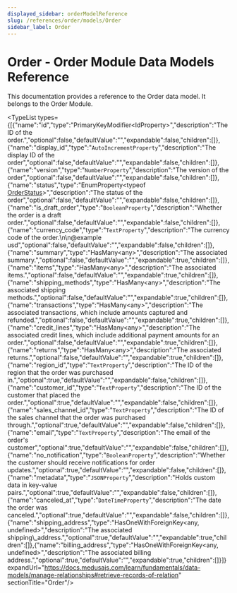 ```yaml
---
displayed_sidebar: orderModelReference
slug: /references/order/models/Order
sidebar_label: Order
---
```



# Order - Order Module Data Models Reference

This documentation provides a reference to the Order data model. It belongs to the Order Module.

<SourceCodeLink link="https://github.com/medusajs/medusa/blob/61a25dd07370282cad1dea30e13c3090ebea4f1b/packages/modules/order/src/models/order.ts#L124" />

<TypeList types={[{"name":"id","type":"PrimaryKeyModifier&#60;IdProperty&#62;","description":"The ID of the order.","optional":false,"defaultValue":"","expandable":false,"children":[]},{"name":"display_id","type":"`AutoIncrementProperty`","description":"The display ID of the order","optional":false,"defaultValue":"","expandable":false,"children":[]},{"name":"version","type":"`NumberProperty`","description":"The version of the order","optional":false,"defaultValue":"","expandable":false,"children":[]},{"name":"status","type":"EnumProperty&#60;typeof [OrderStatus](../../../utils/OrderUtils/enums/utils.OrderUtils.OrderStatus/page.mdx)&#62;","description":"The status of the order","optional":false,"defaultValue":"","expandable":false,"children":[]},{"name":"is_draft_order","type":"`BooleanProperty`","description":"Whether the order is a draft order.","optional":false,"defaultValue":"","expandable":false,"children":[]},{"name":"currency_code","type":"`TextProperty`","description":"The currency code of the order.\n\n@example usd","optional":false,"defaultValue":"","expandable":false,"children":[]},{"name":"summary","type":"HasMany&#60;any&#62;","description":"The associated summary.","optional":false,"defaultValue":"","expandable":true,"children":[]},{"name":"items","type":"HasMany&#60;any&#62;","description":"The associated items.","optional":false,"defaultValue":"","expandable":true,"children":[]},{"name":"shipping_methods","type":"HasMany&#60;any&#62;","description":"The associated shipping methods.","optional":false,"defaultValue":"","expandable":true,"children":[]},{"name":"transactions","type":"HasMany&#60;any&#62;","description":"The associated transactions, which include amounts captured and refunded.","optional":false,"defaultValue":"","expandable":true,"children":[]},{"name":"credit_lines","type":"HasMany&#60;any&#62;","description":"The associated credit lines, which include additional payment amounts for an order.","optional":false,"defaultValue":"","expandable":true,"children":[]},{"name":"returns","type":"HasMany&#60;any&#62;","description":"The associated returns.","optional":false,"defaultValue":"","expandable":true,"children":[]},{"name":"region_id","type":"`TextProperty`","description":"The ID of the region that the order was purchased in.","optional":true,"defaultValue":"","expandable":false,"children":[]},{"name":"customer_id","type":"`TextProperty`","description":"The ID of the customer that placed the order.","optional":true,"defaultValue":"","expandable":false,"children":[]},{"name":"sales_channel_id","type":"`TextProperty`","description":"The ID of the sales channel that the order was purchased through.","optional":true,"defaultValue":"","expandable":false,"children":[]},{"name":"email","type":"`TextProperty`","description":"The email of the order's customer","optional":true,"defaultValue":"","expandable":false,"children":[]},{"name":"no_notification","type":"`BooleanProperty`","description":"Whether the customer should receive notifications for order updates.","optional":true,"defaultValue":"","expandable":false,"children":[]},{"name":"metadata","type":"`JSONProperty`","description":"Holds custom data in key-value pairs.","optional":true,"defaultValue":"","expandable":false,"children":[]},{"name":"canceled_at","type":"`DateTimeProperty`","description":"The date the order was canceled.","optional":true,"defaultValue":"","expandable":false,"children":[]},{"name":"shipping_address","type":"HasOneWithForeignKey&#60;any, undefined&#62;","description":"The associated shipping\\_address.","optional":true,"defaultValue":"","expandable":true,"children":[]},{"name":"billing_address","type":"HasOneWithForeignKey&#60;any, undefined&#62;","description":"The associated billing address.","optional":true,"defaultValue":"","expandable":true,"children":[]}]} expandUrl="https://docs.medusajs.com/learn/fundamentals/data-models/manage-relationships#retrieve-records-of-relation" sectionTitle="Order"/>
